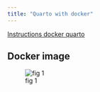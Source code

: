 ```yaml
---
title: "Quarto with docker"
---
```



[Instructions docker quarto](https://www.r-bloggers.com/2022/07/how-to-set-up-quarto-with-docker-part-1-static-content/)


:::{.callout-note  collapse="false" }

## Docker image

![fig 1](images/dockerimagequarto.PNG)
:::